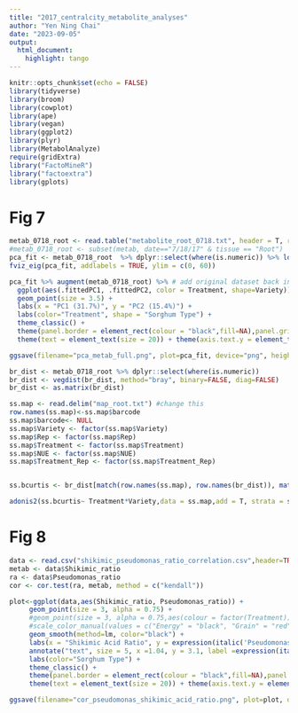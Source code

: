 ```yaml
---
title: "2017_centralcity_metabolite_analyses"
author: "Yen Ning Chai"
date: "2023-09-05"
output:
  html_document:
    highlight: tango
---
```


```r
knitr::opts_chunk$set(echo = FALSE)
library(tidyverse)
library(broom)
library(cowplot)
library(ape)
library(vegan)
library(ggplot2)
library(plyr)
library(MetabolAnalyze)
require(gridExtra)
library("FactoMineR")
library("factoextra")
library(gplots)
```

# Fig 7

```r
metab_0718_root <- read.table("metabolite_root_0718.txt", header = T, row.names = 1)
#metab_0718_root <- subset(metab, date=="7/18/17" & tissue == "Root")
pca_fit <- metab_0718_root  %>% dplyr::select(where(is.numeric)) %>% log2() %>% scaling(type="pareto") %>% prcomp()
fviz_eig(pca_fit, addlabels = TRUE, ylim = c(0, 60))

pca_fit %>% augment(metab_0718_root) %>% # add original dataset back in
  ggplot(aes(.fittedPC1, .fittedPC2, color = Treatment, shape=Variety)) + 
  geom_point(size = 3.5) +
  labs(x = "PC1 (31.7%)", y = "PC2 (15.4%)") +
  labs(color="Treatment", shape = "Sorghum Type") +
  theme_classic() + 
  theme(panel.border = element_rect(colour = "black",fill=NA),panel.grid.major = element_blank(),panel.grid.minor = element_blank()) + 
  theme(text = element_text(size = 20)) + theme(axis.text.y = element_text(color="black",  size=15),axis.text.x = element_text(color="black", size=15))

ggsave(filename="pca_metab_full.png", plot=pca_fit, device="png", height=5, width=7.5, units="in", dpi=500)

br_dist <- metab_0718_root %>% dplyr::select(where(is.numeric)) 
br_dist <- vegdist(br_dist, method="bray", binary=FALSE, diag=FALSE)
br_dist <- as.matrix(br_dist)

ss.map <- read.delim("map_root.txt") #change this
row.names(ss.map)<-ss.map$barcode
ss.map$barcode<- NULL
ss.map$Variety <- factor(ss.map$Variety)
ss.map$Rep <- factor(ss.map$Rep)
ss.map$Treatment <- factor(ss.map$Treatment)
ss.map$NUE <- factor(ss.map$NUE)
ss.map$Treatment_Rep <- factor(ss.map$Treatment_Rep)


ss.bcurtis <- br_dist[match(row.names(ss.map), row.names(br_dist)), match(row.names(ss.map), colnames(br_dist))]

adonis2(ss.bcurtis~ Treatment*Variety,data = ss.map,add = T, strata = ss.map$Rep)

```

# Fig 8

```r
data <- read.csv("shikimic_pseudomonas_ratio_correlation.csv",header=TRUE, sep=",")
metab <- data$Shikimic_ratio
ra <- data$Pseudomonas_ratio
cor <- cor.test(ra, metab, method = c("kendall"))

plot<-ggplot(data,aes(Shikimic_ratio, Pseudomonas_ratio)) +
     geom_point(size = 3, alpha = 0.75) +
     #geom_point(size = 3, alpha = 0.75,aes(colour = factor(Treatment))) +
     #scale_color_manual(values = c("Energy" = "black", "Grain" = "red","Sweet" = "blue")) +
     geom_smooth(method=lm, color="black") + 
     labs(x = "Shikimic Acid Ratio", y = expression(italic('Pseudomonas ')*'Relative Abundance Ratio')) +
     annotate("text", size = 5, x =1.04, y = 3.1, label =expression(italic('τ')*' = 0.43, '*italic('P')*' = 0.01')) +
     labs(color="Sorghum Type") +
     theme_classic() + 
     theme(panel.border = element_rect(colour = "black",fill=NA),panel.grid.major = element_blank(),panel.grid.minor = element_blank()) + 
     theme(text = element_text(size = 20)) + theme(axis.text.y = element_text(color="black", size=15),axis.text.x = element_text(color="black", size=15))

ggsave(filename="cor_pseudomonas_shikimic_acid_ratio.png", plot=plot, device="png", height=5, width=7.5, units="in", dpi=500)
```

